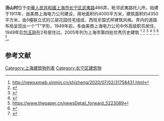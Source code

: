 '''汤山村'''位于[[中華人民共和國|中華人民共和國]][[上海市|上海市]][[长宁区|长宁区]][[武夷路|武夷路]]466弄，毗邻武夷路托儿所，始建于1911年，由美商上海电力公司建设，用地面积约4000平方米，建筑面积约4350平方米，由5幢联立式的三层花园住宅组成，西班牙国式样建筑风格。弄内的道路布局呈现出一个“T”字形，1949年前，多由美商上海电力公司中外高级职员居住，1949年后[[包玉刚|包玉刚]]在2号居住过。2005年列为上海市第四批优秀历史建筑
<ref>http://newsxmwb.xinmin.cn/shizheng/2020/07/02/31758431.html</ref>
<ref>{{cite web|url=http://sh.sina.com.cn/news/m/2020-05-25/detail-iirczymk3336886.shtml|title=武夷路成打卡新地标 体验别样的文化下午茶|website=sh.sina.com.cn|access-date=2020-09-17|archive-date=2020-06-01|archive-url=https://web.archive.org/web/20200601184054/http://sh.sina.com.cn/news/m/2020-05-25/detail-iirczymk3336886.shtml|dead-url=no}}</ref>
<ref>{{cite web|url=http://city.eastday.com/gk/20170821/u1a13209086.html|title=长宁五大历史风貌街区 你都去过了吗-区域频道-东方网|website=city.eastday.com}}{{Dead link}}</ref>
<ref>{{cite web|url=https://m.sohu.com/a/126446347_391447|title=武夷路汤山村的红房子很出名！就连“世界船王”包玉刚也曾住这里~_手机搜狐网|website=m.sohu.com}}</ref>
<ref>https://www.thepaper.cn/newsDetail_forward_5223089</ref>
<ref>{{cite web|url=http://www.sh.gov.cn/nw2/nw2314/nw2319/nw12344/u26aw2359.html|title=上海市第四批优秀历史建筑名单公示|website=www.sh.gov.cn}}{{Dead link}}</ref>
<ref>{{cite web|url=http://city.021east.com/gk/20200508/u1ai20518058.html|title=国宾道+外国弄堂+欧陆风情 长宁这些地方老灵格-区域频道-东方网|website=city.021east.com}}</ref>。

==参考文献==
{{reflist}}

[[Category:上海建筑物列表|Category:上海建筑物列表]]
[[Category:长宁区建筑物|Category:长宁区建筑物]]